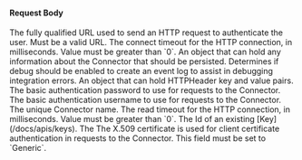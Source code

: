 
#### Request Body

<APIBlock>
  <APIField name="connector.authenticationURL" type="String" required>
    The fully qualified URL used to send an HTTP request to authenticate the user. Must be a valid URL.
  </APIField>
  <APIField name="connector.connectTimeout" type="Integer" required>
    The connect timeout for the HTTP connection, in milliseconds. Value must be greater than `0`.
  </APIField>
  <APIField name="connector.data" type="Object" optional>
    An object that can hold any information about the Connector that should be persisted.
  </APIField>
  <APIField name="connector.debug" type="Boolean" optional defaults="false">
    Determines if debug should be enabled to create an event log to assist in debugging integration errors.
  </APIField>
  <APIField name="connector.headers" type="Object" optional>
    An object that can hold HTTPHeader key and value pairs.
  </APIField>
  <APIField name="connector.httpAuthenticationPassword" type="String" optional>
    The basic authentication password to use for requests to the Connector.
  </APIField>
  <APIField name="connector.httpAuthenticationUsername" type="String" optional>
    The basic authentication username to use for requests to the Connector.
  </APIField>
  <APIField name="connector.name" type="String" required>
    The unique Connector name.
  </APIField>
  <APIField name="connector.readTimeout" type="Integer" required>
    The read timeout for the HTTP connection, in milliseconds. Value must be greater than `0`.
  </APIField>
  <APIField name="connector.sslCertificateKeyId" type="UUID" optional>
    The Id of an existing [Key](/docs/apis/keys). The The X.509 certificate is used for client certificate authentication in requests to the Connector.
  </APIField>
  <APIField name="connector.type" type="String" required>
    This field must be set to `Generic`.
  </APIField>
</APIBlock>

<JSON title="Example Generic Connector Request JSON" src="connectors/generic-request.json" />
